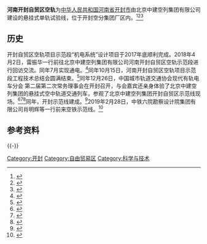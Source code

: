 '''河南开封自贸区空轨'''为[[中华人民共和国|中华人民共和国]][[河南省|河南省]][[开封市|开封市]]由北京中建空列集团有限公司建设的悬挂式单轨试验线，位于开封空分集团厂区内。<ref>{{cite web|url=http://m.kf.cn/pcarticle/345102|title=河南开封自贸区空轨项目示范段工程技术总结会召开|publisher=开封网|date=2018-10-17|access-date=2020-10-21|archive-date=2020-10-27|archive-url=https://web.archive.org/web/20201027063839/http://m.kf.cn/pcarticle/345102|dead-url=no}}</ref><ref>{{cite web|url=http://henan.people.com.cn/n2/2019/0409/c351638-32821925.html|title=看，“高铁”在空中飞！|publisher=人民网|date=2019-04-09|access-date=2020-10-21|archive-date=2020-10-22|archive-url=https://web.archive.org/web/20201022202325/http://henan.people.com.cn/n2/2019/0409/c351638-32821925.html|dead-url=no}}</ref><ref>{{cite web|url=http://newpaper.dahe.cn/dhb/html/2019-04/09/content_330937.htm|title=高铁在空中飞|publisher=大河报|date=2019-04-09|access-date=2020-10-21|archive-date=2020-10-24|archive-url=https://web.archive.org/web/20201024095745/http://newpaper.dahe.cn/dhb/html/2019-04/09/content_330937.htm|dead-url=no}}</ref>

==历史==
开封自贸区空轨项目示范段“机电系统”设计项目于2017年底顺利完成。2018年4月2日，雷振华一行前往北京中建空列集团有限公司河南开封自贸区空轨示范段进行回访交流。同年7月实现通电。<ref>{{cite web|url=http://ztjdhy.crcebg.com/art/2019/3/20/art_10737_2867514.html|title=设计院空轨“机电系统”获设计一等奖|publisher=北京中铁气设计院|date=2019-03-20|access-date=2020-10-21|archive-date=2020-10-24|archive-url=https://web.archive.org/web/20201024223525/http://ztjdhy.crcebg.com/art/2019/3/20/art_10737_2867514.html|dead-url=no}}</ref>同年10月15日，河南开封自贸区空轨项目示范段工程技术总结会圆满结束。<ref>{{cite web|url=http://www.rmjtxw.com/news/hyxw/55345.html|title=河南开封自贸区空轨项目示范段工程技术总结会圆满结束|publisher=人民交通网|date=2018-10-17|access-date=2020-10-21|archive-date=2020-10-24|archive-url=https://web.archive.org/web/20201024183619/http://www.rmjtxw.com/news/hyxw/55345.html|dead-url=no}}</ref>同年12月26日，中国城市轨道交通协会现代有轨电车分会 第二届第二次常务理事会在开封召开，与会嘉宾还亲身体验了北京中建空列集团的悬挂式空中轨道交通列车，参观了北京中建空列集团开封自贸区示范线现场。<ref>{{cite web|url=http://www.rmjtxw.com/news/hyxw/65880.html|title=中国城市轨道交通协会现代有轨电车分会 第二届第二次常务理事会在汴召开|publisher=人民交通网|date=2018-12-26|access-date=2020-10-21|archive-date=2020-10-22|archive-url=https://web.archive.org/web/20201022235057/http://www.rmjtxw.com/news/hyxw/65880.html|dead-url=no}}</ref><ref>{{cite web|url=https://mp.weixin.qq.com/s?__biz=MzI1OTExNDI0NA==&mid=2650052259&idx=2&sn=06088e9b02c39f4644c5b681b3d45c41&chksm=f27de2c8c50a6bde73b04441a542d770fcf4a84357bece833819c1e48fb099b5838a8daedde8&scene=0&ascene=7&devicetype=android-23&version=26060536&nettype=WIFI&abtest_cookie=BQABAAgACgALAA0AEwAFAJ2GHgAmlx4AWZkeAH2ZHgCBmR4AAAA%3D&lang=zh_CN&pass_ticket=fZSCK83eTz8KKCSkcFyfT%2BjeQf3sNAFzoS1aHxO%2BKYgEkG7mcpKfnISH%2BcTdZuDS&wx_header=1|title=中国第一条电气化空铁闪亮登场，天上跑火车！|publisher=呼和浩特地铁|date=2018-10-21}}</ref><ref>{{cite web|url=http://hn.cri.cn/20181019/fa76c6db-f54e-6ba4-9ac7-6272a37fe8e7.html|title=河南开封自贸区空轨项目示范段工程技术总结会召开|publisher=中央广电总台国际在线|date=2018-10-19|access-date=2020-10-21|archive-date=2020-10-22|archive-url=https://web.archive.org/web/20201022165321/http://hn.cri.cn/20181019/fa76c6db-f54e-6ba4-9ac7-6272a37fe8e7.html|dead-url=no}}</ref>同年，开封示范线建成。<ref>{{cite web|url=http://www.chinaairrail.com/article/82|title=示范线施工试验示范阶段|publisher=北京空列集团|date=2018-10-19|access-date=2020-10-21|archive-date=2021-12-29|archive-url=https://web.archive.org/web/20211229121014/http://chinaairrail.com/article/82|dead-url=no}}</ref>2019年2月28日，中铁六院勘察设计院集团有限公司肖明辉等一行前来空铁示范线。<ref>{{cite web|title=中铁六院勘察设计院集团有限公司肖明辉等一行前来空铁示范线|date=2019-02-28|publisher=北京空列|url=http://www.chinaairrail.com/article/99}}</ref>

==参考资料==
{{-}}
{{reflist}}
[[Category:开封|Category:开封]]
[[Category:自由贸易区|Category:自由贸易区]]
[[Category:科学与技术|Category:科学与技术]]